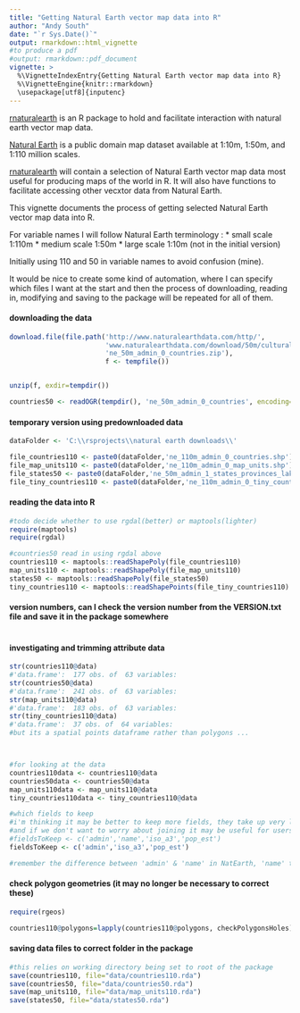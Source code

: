 ```yaml
---
title: "Getting Natural Earth vector map data into R"
author: "Andy South"
date: "`r Sys.Date()`"
output: rmarkdown::html_vignette
#to produce a pdf
#output: rmarkdown::pdf_document
vignette: >
  %\VignetteIndexEntry{Getting Natural Earth vector map data into R}
  %\VignetteEngine{knitr::rmarkdown}
  \usepackage[utf8]{inputenc}
---
```

  
[rnaturalearth](https://github.com/AndySouth/rnaturalearth) is an R package to hold and facilitate interaction with natural earth vector map data.


[Natural Earth](http://www.naturalearthdata.com/) is a public domain map dataset available at 1:10m, 1:50m, and 1:110 million scales. 


[rnaturalearth](https://github.com/AndySouth/rnaturalearth) will contain a selection of Natural Earth vector map data most useful for producing maps of the world in R. It will also have functions to facilitate accessing other vecxtor data from Natural Earth.


This vignette documents the process of getting selected Natural Earth vector map data into R.

For variable names I will follow Natural Earth terminology :
* small scale 1:110m
* medium scale 1:50m
* large scale 1:10m (not in the initial version)



Initially using 110 and 50 in variable names to avoid confusion (mine).

It would be nice to create some kind of automation, where I can specify which files I want at the start and then the process of downloading, reading in, modifying and saving to the package will be repeated for all of them.

#### downloading the data
```r

download.file(file.path('http://www.naturalearthdata.com/http/',
                        'www.naturalearthdata.com/download/50m/cultural',
                        'ne_50m_admin_0_countries.zip'), 
                        f <- tempfile())


unzip(f, exdir=tempdir())

countries50 <- readOGR(tempdir(), 'ne_50m_admin_0_countries', encoding='UTF-8')
```

#### temporary version using predownloaded data
```r

dataFolder <- 'C:\\rsprojects\\natural earth downloads\\'

file_countries110 <- paste0(dataFolder,'ne_110m_admin_0_countries.shp')
file_map_units110 <- paste0(dataFolder,'ne_110m_admin_0_map_units.shp')
file_states50 <- paste0(dataFolder,'ne_50m_admin_1_states_provinces_lakes.shp')
file_tiny_countries110 <- paste0(dataFolder,'ne_110m_admin_0_tiny_countries.shp')

```

#### reading the data into R

```r
#todo decide whether to use rgdal(better) or maptools(lighter)
require(maptools)
require(rgdal)

#countries50 read in using rgdal above
countries110 <- maptools::readShapePoly(file_countries110)
map_units110 <- maptools::readShapePoly(file_map_units110)
states50 <- maptools::readShapePoly(file_states50)
tiny_countries110 <- maptools::readShapePoints(file_tiny_countries110)

```

#### version numbers, can I check the version number from the VERSION.txt file and save it in the package somewhere
```r

```

#### investigating and trimming attribute data
```r

str(countries110@data)
#'data.frame':	177 obs. of  63 variables:
str(countries50@data)
#'data.frame':	241 obs. of  63 variables:
str(map_units110@data)
#'data.frame':	183 obs. of  63 variables:
str(tiny_countries110@data)
#'data.frame':	37 obs. of  64 variables:
#but its a spatial points dataframe rather than polygons ...



#for looking at the data 
countries110data <- countries110@data
countries50data <- countries50@data
map_units110data <- map_units110@data
tiny_countries110data <- tiny_countries110@data

#which fields to keep
#i'm thinking it may be better to keep more fields, they take up very little space 
#and if we don't want to worry about joining it may be useful for users to have them
#fieldsToKeep <- c('admin','name','iso_a3','pop_est')
fieldsToKeep <- c('admin','iso_a3','pop_est')

#remember the difference between 'admin' & 'name' in NatEarth, 'name' tends to be abbreviated


```

#### check polygon geometries (it may no longer be necessary to correct these)
```r
require(rgeos)

countries110@polygons=lapply(countries110@polygons, checkPolygonsHoles)

```

#### saving data files to correct folder in the package
```r

#this relies on working directory being set to root of the package
save(countries110, file="data/countries110.rda")
save(countries50, file="data/countries50.rda")
save(map_units110, file="data/map_units110.rda")
save(states50, file="data/states50.rda")
```

